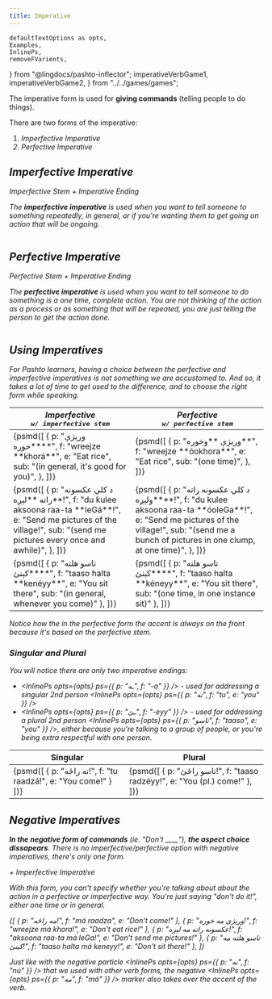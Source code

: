```yaml
---
title: Imperative
---
```


    defaultTextOptions as opts,
    Examples,
    InlinePs,
    removeFVarients,
} from "@lingdocs/pashto-inflector";
    imperativeVerbGame1,
    imperativeVerbGame2,
} from "../../games/games";

The imperative form is used for **giving commands** (telling people to do things).

There are two forms of the imperative:

1. <i className="fas fa-video" /> Imperfective Imperative
2. <i className="fas fa-camera" /> Perfective Imperative


## Imperfective Imperative

<Formula name="Imperfective Imperative">
    Imperfective Stem + <Link to="/verbs/verb-endings/#imperative-verb-endings">Imperative Ending</Link>
</Formula>

The <i className="fas fa-video" /> **imperfective imperative** is used when you want to tell someone to something repeatedly, in general, or if you're wanting them to get going on action that will be ongoing.

<div className="text-center">
    <img src={imperfectiveImperative} alt="" className="img-fluid" />
</div>

<BasicVerbShowCase opts={opts} tense="imperfectiveImperative" />

## Perfective Imperative

<Formula name="Perfective Imperative">
    Perfective Stem + <Link to="/verbs/verb-endings/#imperative-verb-endings">Imperative Ending</Link>
</Formula>

The <i className="fas fa-camera" /> **perfective imperative** is used when you want to tell someone to do something is a one time, complete action. You are not thinking of the action as a process or as something that will be repeated, you are just telling the person to *get the action done*.

<div className="text-center">
    <img src={perfectiveImperative} alt="" className="img-fluid" />
</div>

<BasicVerbShowCase opts={opts} tense="perfectiveImperative" />

## Using Imperatives

For Pashto learners, having a choice between the perfective and imperfective imperatives is *not* something we are accustomed to. And so, it takes a lot of time to get used to the difference, and to choose the right form while speaking.

<div className="my-3" style={{ overflowX: "auto" }}>
  <table className="table">
    <thead>
      <tr>
        <th scope="col">
            <div><i className="fas fa-video" /> Imperfective</div>
            <div><samp>w/ imperfective stem</samp></div>
        </th>
        <th scope="col">
            <div><i className="fas fa-camera" /> Perfective</div>
            <div><samp>w/ perfective stem</samp></div>
        </th>
      </tr>
    </thead>
    <tbody>
        <tr>
            <td>
                <Examples opts={opts}>{psmd([
                    {
                        p: "وریژې **خوره**",
                        f: "wreejze **khorá**",
                        e: "Eat rice",
                        sub: "(in general, it's good for you)",
                    },
                ])}</Examples>
            </td>
            <td>
                <Examples opts={opts}>{psmd([
                    {
                        p: "وریژې **وخوره**",
                        f: "wreejze **óokhora**",
                        e: "Eat rice",
                        sub: "(one time)",
                    },
                ])}</Examples>
            </td>
        </tr>
        <tr>
            <td>
                <Examples opts={opts}>{psmd([
                    {
                        p: "د کلي عکسونه راته **لېږه**!",
                        f: "du kulee aksoona raa-ta **leGá**!",
                        e: "Send me pictures of the village!",
                        sub: "(send me pictures every once and awhile)",    
                    },
                ])}</Examples>
            </td>
            <td>
                <Examples opts={opts}>{psmd([
                    {
                        p: "د کلي عکسونه راته **ولېږه**!",
                        f: "du kulee aksoona raa-ta **óoleGa**!",
                        e: "Send me pictures of the village!",
                        sub: "(send me a bunch of pictures in one clump, at one time)",
                    },
                ])}</Examples>
            </td>
        </tr>
        <tr>
            <td>
                <Examples opts={opts}>{psmd([
                    {
                        p: "تاسو هلته **کېنئ**",
                        f: "taaso halta **kenéyy**",
                        e: "You sit there",
                        sub: "(in general, whenever you come)"
                    },
                ])}</Examples>
            </td>
            <td>
                <Examples opts={opts}>{psmd([
                    {
                        p: "تاسو هلته **کېنئ**",
                        f: "taaso halta **kéneyy**",
                        e: "You sit there",
                        sub: "(one time, in one instance sit)"
                    },
                ])}</Examples>
            </td>
        </tr>
    </tbody>
  </table>
</div>

Notice how the in the perfective form *the accent is always on the front* because it's based on the <Link to="/verbs/roots-and-stems/">perfective stem</Link>. 

### Singular and Plural

You will notice there are only two <Link to="/verbs/verb-endings/#imperative-verb-endings">imperative endings</Link>:

 - <InlinePs opts={opts} ps={{ p: "ـه", f: "-a" }} /> - used for addressing a singular 2nd person <InlinePs opts={opts} ps={{ p: "ته", f: "tu", e: "you" }} />
 - <InlinePs opts={opts} ps={{ p: "ـئ", f: "-eyy" }} /> - used for addressing a plural 2nd person <InlinePs opts={opts} ps={{ p: "تاسو", f: "taaso", e: "you" }} />, either because you're talking to a group of people, or you're being extra respectful with one person.

<div className="my-3" style={{ overflowX: "auto" }}>
  <table className="table">
    <thead>
      <tr>
        <th scope="col">Singular</th>
        <th scope="col">Plural</th>
      </tr>
    </thead>
    <tbody>
      <tr>
        <td>
            <Examples opts={opts}>{psmd([
                { p: "ته راځه!", f: "tu raadzá!", e: "You come!" }
            ])}</Examples>
        </td>
        <td>
            <Examples opts={opts}>{psmd([
                { p: "تاسو راځئ!", f: "taaso radzéyy!", e: "You (pl.) come!" },
            ])}</Examples>
        </td>
      </tr>
    </tbody>
  </table>
</div>

<GameDisplay record={imperativeVerbGame1} />

<GameDisplay record={imperativeVerbGame2} />

## Negative Imperatives

**In the negative form of commands** (ie. *"Don't ____"*), **the aspect choice dissapears**. There is no imperfective/perfective option with negative imperatives, there's only one form.

<Formula name="Negative Imperative">
    <InlinePs opts={opts} ps={{ p: "مه", f: "má" }} /> + <Link to="/verbs/imperative-verbs/#imperfective-imperative">Imperfective Imperative</Link>
</Formula>

With this form, you can't specify whether you're talking about about the action in a <i className="fas fa-camera" /> perfective or <i className="fas fa-video" /> imperfective way. You're just saying "don't do it!", either one time or in general.

<Examples opts={opts}>{[
    { p: "مه راځه!", f: "má raadza", e: "Don't come!" },
    { p: "وریژې مه خوره!", f: "wreejze má khora!", e: "Don't eat rice!" },
    { p: "عکسونه راته مه لېږه!", f: "aksoona raa-ta má leGa!", e: "Don't send me pictures!" },
    { p: "تاسو هلته مه کېنئ!", f: "taaso halta má keneyy!", e: "Don't sit there!" },
]}</Examples>

Just like with the negative particle <InlinePs opts={opts} ps={{ p: "نه", f: "nú" }} /> that we used with other verb forms, the negative <InlinePs opts={opts} ps={{ p: "مه", f: "má" }} /> marker also takes over the accent of the verb.